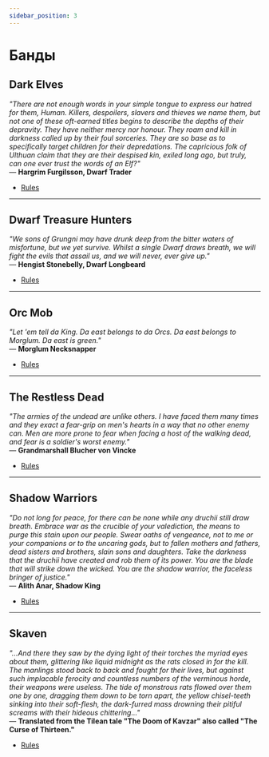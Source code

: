 ```yaml
---
sidebar_position: 3
---
```



# Банды

<CharacterImg src="/img/bands/de.png" align="left"></CharacterImg>

## Dark Elves

*"There are not enough words in your simple tongue to express our hatred for them, Human. Killers, despoilers, slavers and thieves we name them, but not one of these oft-earned titles begins to describe the depths of their depravity. They have neither mercy nor honour. They roam and kill in darkness called up by their foul sorceries. They are so base as to specifically target children for their depredations. The capricious folk of Ulthuan claim that they are their despised kin, exiled long ago, but truly, can one ever trust the words of an Elf?"*  
— **Hargrim Furgilsson, Dwarf Trader**

- [Rules](https://broheim.net/downloads/warbands/unofficial/Dark%20Elves.pdf)

<CharacterImg src="/img/bands/dark_elves_symbol_line.png"></CharacterImg>

<hr/>

<CharacterImg src="/img/bands/df.png" align="left"></CharacterImg>

## Dwarf Treasure Hunters

*"We sons of Grungni may have drunk deep from the bitter waters of misfortune, but we yet survive. Whilst a single Dwarf draws breath, we will fight the evils that assail us, and we will never, ever give up."*  
— **Hengist Stonebelly, Dwarf Longbeard**

- [Rules](https://broheim.net/downloads/warbands/official/Dwarf%20Treasure%20Hunters.pdf)

<CharacterImg src="/img/bands/dwarf_symbol_line.png"></CharacterImg>

<hr/>

<CharacterImg src="/img/bands/orc.png" align="right"></CharacterImg>

## Orc Mob


*"Let 'em tell da King. Da east belongs to da Orcs. Da east belongs to Morglum. Da east is green."*  
— **Morglum Necksnapper**

- [Rules](https://broheim.net/downloads/warbands/official/Orc%20Mob.pdf)

<CharacterImg src="/img/bands/orc_symbol_line.png"></CharacterImg>

<hr/>

<CharacterImg src="/img/bands/un.jpeg"></CharacterImg>

## The Restless Dead


*"The armies of the undead are unlike others. I have faced them many times and they exact a fear-grip on men's hearts in a way that no other enemy can. Men are more prone to fear when facing a host of the walking dead, and fear is a soldier's worst enemy."*  
— **Grandmarshall Blucher von Vincke**

- [Rules](https://broheim.net/downloads/warbands/supplement/btb/The%20Restless%20Dead.pdf)

<CharacterImg src="/img/bands/undead_symbol_line.png"></CharacterImg>

<hr/>

<CharacterImg src="/img/bands/he.png" align="right"></CharacterImg>

## Shadow Warriors


*"Do not long for peace, for there can be none while any druchii still draw breath. Embrace war as the crucible of your valediction, the means to purge this stain upon our people. Swear oaths of vengeance, not to me or your companions or to the uncaring gods, but to fallen mothers and fathers, dead sisters and brothers, slain sons and daughters. Take the darkness that the druchii have created and rob them of its power. You are the blade that will strike down the wicked. You are the shadow warrior, the faceless bringer of justice."*  
— **Alith Anar, Shadow King**

- [Rules](https://broheim.net/downloads/warbands/unofficial/Shadow%20Warriors.pdf)

<CharacterImg src="/img/bands/high_elves_symbol_line.png"></CharacterImg>

<hr/>

<CharacterImg src="/img/bands/sk.png" align="right"></CharacterImg>

## Skaven


*"...And there they saw by the dying light of their torches the myriad eyes about them, glittering like liquid midnight as the rats closed in for the kill. The manlings stood back to back and fought for their lives, but against such implacable ferocity and countless numbers of the verminous horde, their weapons were useless. The tide of monstrous rats flowed over them one by one, dragging them down to be torn apart, the yellow chisel-teeth sinking into their soft-flesh, the dark-furred mass drowning their pitiful screams with their hideous chittering..."*  
— **Translated from the Tilean tale "The Doom of Kavzar" also called "The Curse of Thirteen."**

- [Rules](https://broheim.net/downloads/warbands/official/Skaven.pdf)

<CharacterImg src="/img/bands/skaven_symbol_line.png"></CharacterImg>